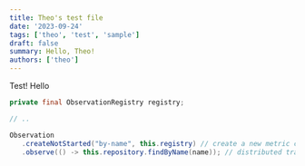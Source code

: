 ```yaml
---
title: Theo's test file
date: '2023-09-24'
tags: ['theo', 'test', 'sample']
draft: false
summary: Hello, Theo!
authors: ['theo']
---
```


Test!
Hello

```java
private final ObservationRegistry registry;

// ..

Observation
   .createNotStarted("by-name", this.registry) // create a new metric called by-name
   .observe(() -> this.repository.findByName(name)); // distributed tracing
```